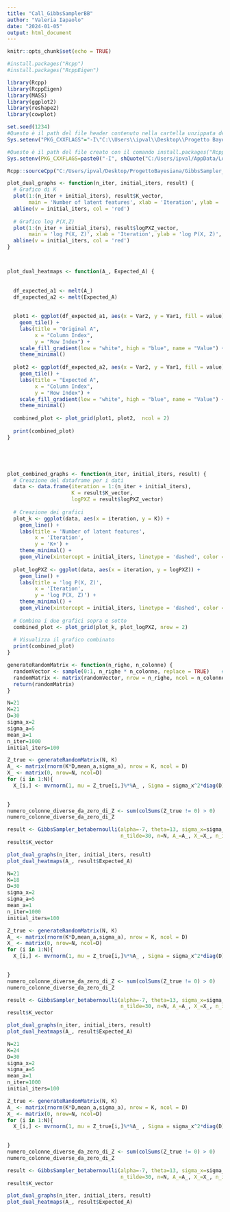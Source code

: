 ---
title: "Call_GibbsSamplerBB"
author: "Valeria Iapaolo"
date: "2024-01-05"
output: html_document
---

```{r setup, include=FALSE}
knitr::opts_chunk$set(echo = TRUE)
```

```{r}
#install.packages("Rcpp")
#install.packages("RcppEigen")

```

```{r}
library(Rcpp)
library(RcppEigen)
library(MASS)
library(ggplot2)
library(reshape2)
library(cowplot)
```

```{r}

set.seed(1234)
#Questo è il path del file header contenuto nella cartella unzippata dell'installazione di Eigen
Sys.setenv("PKG_CXXFLAGS"="-I\"C:\\Users\\ipval\\Desktop\\Progetto Bayesiana\\eigen-3.4.0\\eigen-3.4.0\"")

#Questo è il path del file creato con il comando install.packages("RcppEigen")
Sys.setenv(PKG_CXXFLAGS=paste0("-I", shQuote("C:/Users/ipval/AppData/Local/R/win-library/4.2/RcppEigen/include")))

Rcpp::sourceCpp("C:/Users/ipval/Desktop/ProgettoBayesiana/GibbsSampler_betabernoulli.cpp")

```

```{r}

plot_dual_graphs <- function(n_iter, initial_iters, result) {
  # Grafico di K
  plot(1:(n_iter + initial_iters), result$K_vector, 
       main = 'Number of latent features', xlab = 'Iteration', ylab = 'K+', type = 'l')
  abline(v = initial_iters, col = 'red')
  
  # Grafico log P(X,Z)
  plot(1:(n_iter + initial_iters), result$logPXZ_vector, 
       main = 'log P(X, Z)', xlab = 'Iteration', ylab = 'log P(X, Z)', type = 'l')
  abline(v = initial_iters, col = 'red')
}



plot_dual_heatmaps <- function(A_, Expected_A) {
  
 
  df_expected_a1 <- melt(A_)
  df_expected_a2 <- melt(Expected_A)
  
  
  plot1 <- ggplot(df_expected_a1, aes(x = Var2, y = Var1, fill = value)) +
    geom_tile() +
    labs(title = "Original A",
         x = "Column Index",
         y = "Row Index") +
    scale_fill_gradient(low = "white", high = "blue", name = "Value") +
    theme_minimal()
  
  plot2 <- ggplot(df_expected_a2, aes(x = Var2, y = Var1, fill = value)) +
    geom_tile() +
    labs(title = "Expected A",
         x = "Column Index",
         y = "Row Index") +
    scale_fill_gradient(low = "white", high = "blue", name = "Value") +
    theme_minimal()
  
  combined_plot <- plot_grid(plot1, plot2,  ncol = 2)
  
  print(combined_plot)
}





plot_combined_graphs <- function(n_iter, initial_iters, result) {
  # Creazione del dataframe per i dati
  data <- data.frame(iteration = 1:(n_iter + initial_iters),
                     K = result$K_vector,
                     logPXZ = result$logPXZ_vector)
  
  # Creazione dei grafici
  plot_k <- ggplot(data, aes(x = iteration, y = K)) +
    geom_line() +
    labs(title = 'Number of latent features',
         x = 'Iteration',
         y = 'K+') +
    theme_minimal() +
    geom_vline(xintercept = initial_iters, linetype = 'dashed', color = 'red')
  
  plot_logPXZ <- ggplot(data, aes(x = iteration, y = logPXZ)) +
    geom_line() +
    labs(title = 'log P(X, Z)',
         x = 'Iteration',
         y = 'log P(X, Z)') +
    theme_minimal() +
    geom_vline(xintercept = initial_iters, linetype = 'dashed', color = 'red')
  
  # Combina i due grafici sopra e sotto
  combined_plot <- plot_grid(plot_k, plot_logPXZ, nrow = 2)
  
  # Visualizza il grafico combinato
  print(combined_plot)
}


```

```{r}
generateRandomMatrix <- function(n_righe, n_colonne) {
  randomVector <- sample(0:1, n_righe * n_colonne, replace = TRUE)    #genera Z(i,j)=1 with P=0.5
  randomMatrix <- matrix(randomVector, nrow = n_righe, ncol = n_colonne)
  return(randomMatrix)
}
```

```{r}

N=21
K=21 
D=30
sigma_x=2
sigma_a=5
mean_a=1
n_iter=1000
initial_iters=100

Z_true <- generateRandomMatrix(N, K)  
A_ <- matrix(rnorm(K*D,mean_a,sigma_a), nrow = K, ncol = D)
X_ <- matrix(0, nrow=N, ncol=D)
for (i in 1:N){
  X_[i,] <- mvrnorm(1, mu = Z_true[i,]%*%A_ , Sigma = sigma_x^2*diag(D) )

  
}
numero_colonne_diverse_da_zero_di_Z <- sum(colSums(Z_true != 0) > 0)
numero_colonne_diverse_da_zero_di_Z

result <- GibbsSampler_betabernoulli(alpha=-7, theta=13, sigma_x=sigma_x, sigma_a=sigma_a,
                                     n_tilde=30, n=N, A_=A_, X_=X_, n_iter=n_iter, initial_iters=initial_iters)
result$K_vector

```

```{r}
plot_dual_graphs(n_iter, initial_iters, result)
plot_dual_heatmaps(A_, result$Expected_A)

```
```{r}
N=21
K=18 
D=30
sigma_x=2
sigma_a=5
mean_a=1
n_iter=1000
initial_iters=100

Z_true <- generateRandomMatrix(N, K)  
A_ <- matrix(rnorm(K*D,mean_a,sigma_a), nrow = K, ncol = D)
X_ <- matrix(0, nrow=N, ncol=D)
for (i in 1:N){
  X_[i,] <- mvrnorm(1, mu = Z_true[i,]%*%A_ , Sigma = sigma_x^2*diag(D) )

  
}
numero_colonne_diverse_da_zero_di_Z <- sum(colSums(Z_true != 0) > 0)
numero_colonne_diverse_da_zero_di_Z

result <- GibbsSampler_betabernoulli(alpha=-7, theta=13, sigma_x=sigma_x, sigma_a=sigma_a,
                                     n_tilde=30, n=N, A_=A_, X_=X_, n_iter=n_iter, initial_iters=initial_iters)
result$K_vector

```

```{r}
plot_dual_graphs(n_iter, initial_iters, result)
plot_dual_heatmaps(A_, result$Expected_A)
```

```{r}
N=21
K=24 
D=30
sigma_x=2
sigma_a=5
mean_a=1
n_iter=1000
initial_iters=100

Z_true <- generateRandomMatrix(N, K)  
A_ <- matrix(rnorm(K*D,mean_a,sigma_a), nrow = K, ncol = D)
X_ <- matrix(0, nrow=N, ncol=D)
for (i in 1:N){
  X_[i,] <- mvrnorm(1, mu = Z_true[i,]%*%A_ , Sigma = sigma_x^2*diag(D) )

  
}
numero_colonne_diverse_da_zero_di_Z <- sum(colSums(Z_true != 0) > 0)
numero_colonne_diverse_da_zero_di_Z

result <- GibbsSampler_betabernoulli(alpha=-7, theta=13, sigma_x=sigma_x, sigma_a=sigma_a,
                                     n_tilde=30, n=N, A_=A_, X_=X_, n_iter=n_iter, initial_iters=initial_iters)
result$K_vector
```


```{r}
plot_dual_graphs(n_iter, initial_iters, result)
plot_dual_heatmaps(A_, result$Expected_A)
```

